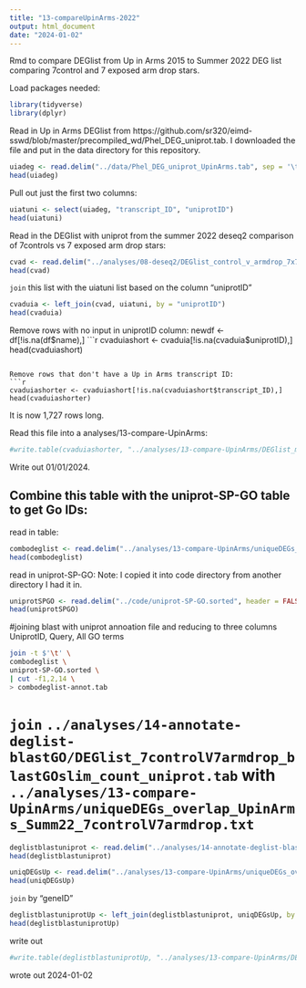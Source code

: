 ```yaml
---
title: "13-compareUpinArms-2022"
output: html_document
date: "2024-01-02"
---
```

Rmd to compare DEGlist from Up in Arms 2015 to Summer 2022 DEG list comparing 7control and 7 exposed arm drop stars. 

Load packages needed:
```r
library(tidyverse)
library(dplyr)
```

Read in Up in Arms DEGlist from https://github.com/sr320/eimd-sswd/blob/master/precompiled_wd/Phel_DEG_uniprot.tab. I downloaded the file and put in the data directory for this repository. 

```r
uiadeg <- read.delim("../data/Phel_DEG_uniprot_UpinArms.tab", sep = '\t', header = TRUE)
head(uiadeg)
```

Pull out just the first two columns:
```r
uiatuni <- select(uiadeg, "transcript_ID", "uniprotID")
head(uiatuni)
```

Read in the DEGlist with uniprot from the summer 2022 deseq2 comparison of 7controls vs 7 exposed arm drop stars:
```r
cvad <- read.delim("../analyses/08-deseq2/DEGlist_control_v_armdrop_7x7_genecounts_blast.tab")
head(cvad)
```

`join` this list with the uiatuni list based on the column "uniprotID"
```r
cvaduia <- left_join(cvad, uiatuni, by = "uniprotID")
head(cvaduia)
```

Remove rows with no input in uniprotID column:
newdf <- df[!is.na(df$name),]
```r
cvaduiashort <- cvaduia[!is.na(cvaduia$uniprotID),]
head(cvaduiashort)
```

Remove rows that don't have a Up in Arms transcript ID:
```r
cvaduiashorter <- cvaduiashort[!is.na(cvaduiashort$transcript_ID),]
head(cvaduiashorter)
```

It is now 1,727 rows long. 

Read this file into a analyses/13-compare-UpinArms:
```r
#write.table(cvaduiashorter, "../analyses/13-compare-UpinArms/DEGlist_matches_upinarms_summer20227controlV7armdrop.tab", sep = "\t", row.names = T, quote = FALSE, col.names = TRUE)
```

Write out 01/01/2024. 


## Combine this table with the uniprot-SP-GO table to get Go IDs:

read in table: 
```r
combodeglist <- read.delim("../analyses/13-compare-UpinArms/uniqueDEGs_overlap-UpinArms_Summ22_7controlV7armdrop.txt")
head(combodeglist)
```

read in uniprot-SP-GO:
Note: I copied it into code directory from another directory I had it in. 

```R
uniprotSPGO <- read.delim("../code/uniprot-SP-GO.sorted", header = FALSE)
head(uniprotSPGO)
```

#joining blast with uniprot annoation file and reducing to three columns UniprotID, Query, All GO terms
```bash
join -t $'\t' \
combodeglist \
uniprot-SP-GO.sorted \
| cut -f1,2,14 \
> combodeglist-annot.tab
```
# `join` `../analyses/14-annotate-deglist-blastGO/DEGlist_7controlV7armdrop_blastGOslim_count_uniprot.tab` with `../analyses/13-compare-UpinArms/uniqueDEGs_overlap_UpinArms_Summ22_7controlV7armdrop.txt`

```r
deglistblastuniprot <- read.delim("../analyses/14-annotate-deglist-blastGO/DEGlist_7controlV7armdrop_blastGOslim_count_uniprot.tab", sep = '\t')
head(deglistblastuniprot)
```

```r
uniqDEGsUp <- read.delim("../analyses/13-compare-UpinArms/uniqueDEGs_overlap-UpinArms_Summ22_7controlV7armdrop.txt", sep = '\t')
head(uniqDEGsUp)
```

`join` by "geneID"
```r
deglistblastuniprotUp <- left_join(deglistblastuniprot, uniqDEGsUp, by = "geneID")
head(deglistblastuniprotUp)
```

write out
```r
#write.table(deglistblastuniprotUp, "../analyses/13-compare-UpinArms/DEGlist_matches_upinarms_summer20227controlV7armdrop_DEGlistBLastuniprot.tab", sep = "\t", row.names = T, quote = FALSE, col.names = TRUE)
```
wrote out 2024-01-02




